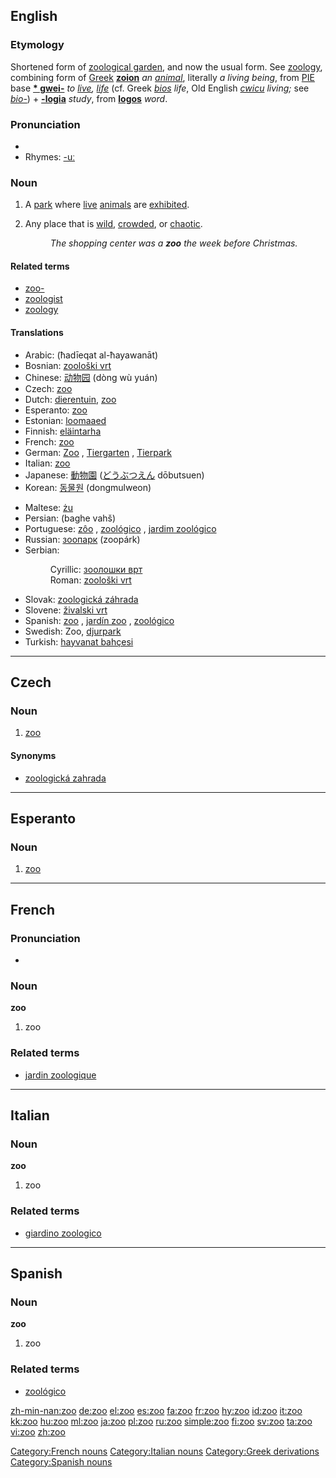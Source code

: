 {{see|zu|Zu|zū|zú|zǔ|zù|זו}}
==English==
{{wikipedia}}

===Etymology===
Shortened form of [[zoological garden]], and now the usual form. See [[zoology]], combining form of [[w:Ancient Greek|Greek]] '''[[zoion]]''' ''an [[animal]]'', literally ''a living being'', from [[w:Proto-Indo-European language|PIE]] base '''[[* gwei-]]''' ''to [[live]], [[life]]'' (cf. Greek ''[[bios]]'' ''life'', Old English ''[[cwicu]]'' ''living;'' see ''[[bio-]]'') + '''[[-logia]]''' ''study'', from '''[[logos]]''' ''word''.

===Pronunciation===
* {{IPA|/zuː/}}
* Rhymes: [[Rhymes:English:-uː|-uː]]

===Noun===
{{en-noun}}

# A [[park]] where [[live]] [[animal]]s are [[exhibit]]ed.
# {{figuratively}} Any place that is [[wild]], [[crowd]]ed, or [[chaotic]].
#: ''The shopping center was a '''zoo''' the week before Christmas.''

====Related terms====
* [[zoo-]]
* [[zoologist]]
* [[zoology]]

====Translations====
{{trans-top|park where live animals are exhibited}}
* Arabic: {{Arab|[[حديقة الحيوانات]]}} (ħadīeqat al-ħayawanāt) {{f}}
* Bosnian: [[zoološki vrt#Bosnian|zoološki vrt]] {{m}}
* Chinese: [[动物园]] (dòng wù yuán)
* Czech: [[#Czech|zoo]] {{f}}
* Dutch: [[dierentuin]], [[#Dutch|zoo]]
* Esperanto: [[#Esperanto|zoo]]
* Estonian: [[loomaaed]]
* Finnish: [[eläintarha]]
* French: [[#French|zoo]] {{m}}
* German: [[Zoo]] {{m}}, [[Tiergarten]] {{m}}, [[Tierpark]] {{m}}
* Italian: [[#Italian|zoo]] {{m}}
* Japanese: [[動物園]] ([[どうぶつえん]] dōbutsuen)
* Korean: [[동물원]] (dongmulweon)
{{trans-mid}}
* Maltese: [[żu]] {{m}}
* Persian: {{fa-Arab|[[باغ وحش]]}} (baghe vahš)
* Portuguese: [[zôo]] {{m}}, [[zoológico]] {{m}}, [[jardim zoológico]] {{m}}
* Russian: [[зоопарк]] (zoopárk) {{m}}
* Serbian:
*: Cyrillic: [[зоолошки врт#Serbian|зоолошки врт]] {{m}}
*: Roman: [[zoološki vrt#Serbian|zoološki vrt]] {{m}}
* Slovak: [[zoologická záhrada#Slovak|zoologická záhrada]] {{f}}
* Slovene: [[živalski vrt]] {{m}}
* Spanish: [[#Spanish|zoo]] {{m}}, [[jardín zoo]] {{m}}, [[zoológico]] {{m}}
* Swedish: Zoo, [[djurpark]]
* Turkish: [[hayvanat bahçesi]]
{{trans-bottom}}

----

==Czech==

===Noun===
{{cs-noun|g=f}}

# [[#English|zoo]]

====Synonyms====
* [[zoologická zahrada]] {{f}}

----

==Esperanto==

===Noun===
{{eo-noun}}

# [[zoo]]

----

==French==

===Pronunciation===
*{{audio|Fr-zoo.ogg|audio}}

===Noun===
'''zoo''' {{m}}

# zoo

===Related terms===
* [[jardin zoologique]]

[[Category:French nouns]]

----

==Italian==

===Noun===
'''zoo''' {{m}}

# zoo

===Related terms===
* [[giardino zoologico]]

[[Category:Italian nouns]]

----

==Spanish==

===Noun===
'''zoo''' {{m}}

# zoo

===Related terms===
* [[zoológico]]

[[Category:Greek derivations]]
[[Category:Spanish nouns]]

[[zh-min-nan:zoo]]
[[de:zoo]]
[[el:zoo]]
[[es:zoo]]
[[fa:zoo]]
[[fr:zoo]]
[[hy:zoo]]
[[id:zoo]]
[[it:zoo]]
[[kk:zoo]]
[[hu:zoo]]
[[ml:zoo]]
[[ja:zoo]]
[[pl:zoo]]
[[ru:zoo]]
[[simple:zoo]]
[[fi:zoo]]
[[sv:zoo]]
[[ta:zoo]]
[[vi:zoo]]
[[zh:zoo]]